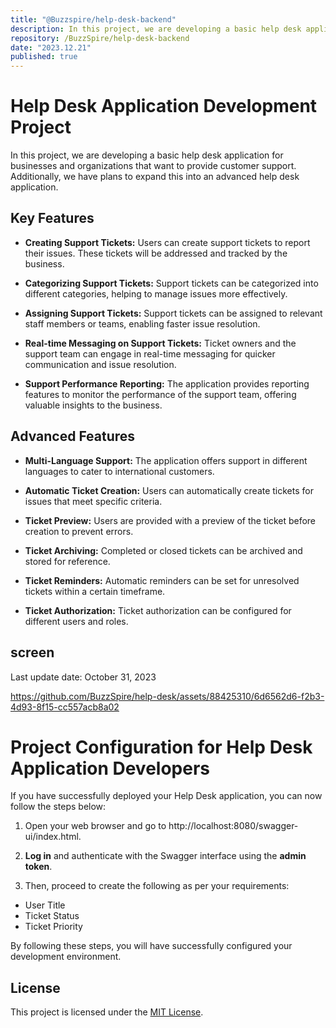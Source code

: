```yaml
---
title: "@Buzzspire/help-desk-backend"
description: In this project, we are developing a basic help desk application for businesses and organizations that want to provide customer support. Additionally, we have plans to expand this into an advanced help desk application.
repository: /BuzzSpire/help-desk-backend
date: "2023.12.21"
published: true
---
```


# Help Desk Application Development Project

In this project, we are developing a basic help desk application for businesses and organizations that want to provide customer support. Additionally, we have plans to expand this into an advanced help desk application.

## Key Features

- **Creating Support Tickets:** Users can create support tickets to report their issues. These tickets will be addressed and tracked by the business.

- **Categorizing Support Tickets:** Support tickets can be categorized into different categories, helping to manage issues more effectively.

- **Assigning Support Tickets:** Support tickets can be assigned to relevant staff members or teams, enabling faster issue resolution.

- **Real-time Messaging on Support Tickets:** Ticket owners and the support team can engage in real-time messaging for quicker communication and issue resolution.

- **Support Performance Reporting:** The application provides reporting features to monitor the performance of the support team, offering valuable insights to the business.

## Advanced Features

- **Multi-Language Support:** The application offers support in different languages to cater to international customers.

- **Automatic Ticket Creation:** Users can automatically create tickets for issues that meet specific criteria.

- **Ticket Preview:** Users are provided with a preview of the ticket before creation to prevent errors.

- **Ticket Archiving:** Completed or closed tickets can be archived and stored for reference.

- **Ticket Reminders:** Automatic reminders can be set for unresolved tickets within a certain timeframe.

- **Ticket Authorization:** Ticket authorization can be configured for different users and roles.

## screen

Last update date: October 31, 2023

https://github.com/BuzzSpire/help-desk/assets/88425310/6d6562d6-f2b3-4d93-8f15-cc557acb8a02





# Project Configuration for Help Desk Application Developers

If you have successfully deployed your Help Desk application, you can now follow the steps below:

1. Open your web browser and go to http://localhost:8080/swagger-ui/index.html.

2. **Log in** and authenticate with the Swagger interface using the **admin token**.

3. Then, proceed to create the following as per your requirements:

- User Title
- Ticket Status
- Ticket Priority

By following these steps, you will have successfully configured your development environment.


## License

This project is licensed under the [MIT License](LICENSE).
